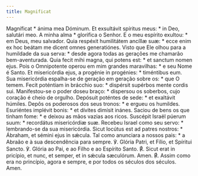 ```yaml
---
title: Magnificat
---
```


<div class="side-by-side not-content">
  <span>
    Magníficat * ánima mea Dóminum. Et exsultávit spíritus meus: * in Deo,
    salutári meo.
  </span>
  <span>
    A minha alma * glorifica o Senhor. E o meu espírito exultou: * em Deus, meu
    salvador.
  </span>
  <span>
    Quia respéxit humilitátem ancíllæ suæ: * ecce enim ex hoc beátam me dicent
    omnes generatiónes.
  </span>
  <span>
    Visto que Ele olhou para a humildade da sua serva: * desde agora todas as
    gerações me chamarão bem-aventurada.
  </span>
  <span>Quia fecit mihi magna, qui potens est: * et sanctum nomen ejus.</span>
  <span>
    Pois o Omnipotente operou em mim grandes maravilhas: * e seu Nome é Santo.
  </span>
  <span>Et misericórdia ejus, a progénie in progénies: * timéntibus eum.</span>
  <span>
    Sua misericórdia espalha-se de geração em geração sobre os: * que O temem.
  </span>
  <span>
    Fecit poténtiam in brácchio suo: * dispérsit supérbos mente cordis sui.
  </span>
  <span>
    Manifestou-se o poder doseu braço: * dispersou os soberbos, cujo coração é
    cheio de orgulho.
  </span>
  <span>Depósuit poténtes de sede: * et exaltávit húmiles.</span>
  <span>Depôs os poderosos dos seus tronos: * e ergueu os humildes.</span>
  <span>Esuriéntes implévit bonis: * et dívites dimísit inánes.</span>
  <span>
    Saciou de bens os que tinham fome: * e deixou as mãos vazias aos ricos.
  </span>
  <span>Suscépit Israël púerum suum: * recordátus misericórdiæ suæ.</span>
  <span>
    Recebeu Israel como seu servo: * lembrando-se da sua misericórdia.
  </span>
  <span>
    Sicut locútus est ad patres nostros: * Ábraham, et sémini ejus in sǽcula.
  </span>
  <span>
    Tal como anunciara a nossos pais: * a Abraão e à sua descendência para
    sempre.
  </span>
  <span>℣. Glória Patri, et Fílio, et Spíritui Sancto.</span>
  <span>℣. Glória ao Pai, e ao Filho e ao Espírito Santo.</span>
  <span>
    <span class="text-red-500">℟.</span> Sicut erat in pricípio, et nunc, et
    semper, et in sǽcula sæculórum. Amen.
  </span>
  <span>
    <span class="text-red-500">℟.</span> Assim como era no princípio, agora e
    sempre, e por todos os séculos dos séculos. Amen.
  </span>
</div>
